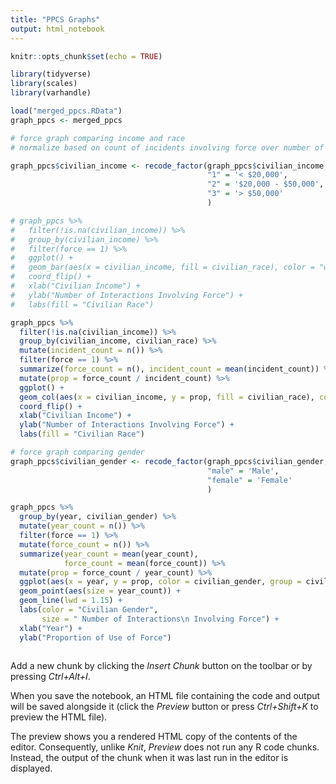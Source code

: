 ```yaml
---
title: "PPCS Graphs"
output: html_notebook
---
```


```r
knitr::opts_chunk$set(echo = TRUE)
```

```r
library(tidyverse)
library(scales)
library(varhandle)

load("merged_ppcs.RData")
graph_ppcs <- merged_ppcs

```




```r
# force graph comparing income and race
# normalize based on count of incidents involving force over number of incidents

graph_ppcs$civilian_income <- recode_factor(graph_ppcs$civilian_income,
                                            "1" = '< $20,000',
                                            "2" = '$20,000 - $50,000',
                                            "3" = '> $50,000'
                                            )

# graph_ppcs %>%
#   filter(!is.na(civilian_income)) %>%
#   group_by(civilian_income) %>%
#   filter(force == 1) %>%
#   ggplot() +
#   geom_bar(aes(x = civilian_income, fill = civilian_race), color = "white", position = "dodge") +
#   coord_flip() +
#   xlab("Civilian Income") + 
#   ylab("Number of Interactions Involving Force") +
#   labs(fill = "Civilian Race") 

graph_ppcs %>%
  filter(!is.na(civilian_income)) %>%
  group_by(civilian_income, civilian_race) %>%
  mutate(incident_count = n()) %>%
  filter(force == 1) %>%
  summarize(force_count = n(), incident_count = mean(incident_count)) %>%
  mutate(prop = force_count / incident_count) %>%
  ggplot() +
  geom_col(aes(x = civilian_income, y = prop, fill = civilian_race), color = "white", position = "dodge") +
  coord_flip() +
  xlab("Civilian Income") + 
  ylab("Number of Interactions Involving Force") +
  labs(fill = "Civilian Race") 

```


```r
# force graph comparing gender
graph_ppcs$civilian_gender <- recode_factor(graph_ppcs$civilian_gender,
                                            "male" = 'Male',
                                            "female" = 'Female'
                                            )

graph_ppcs %>%
  group_by(year, civilian_gender) %>%
  mutate(year_count = n()) %>%
  filter(force == 1) %>%
  mutate(force_count = n()) %>%
  summarize(year_count = mean(year_count),
            force_count = mean(force_count)) %>%
  mutate(prop = force_count / year_count) %>%
  ggplot(aes(x = year, y = prop, color = civilian_gender, group = civilian_gender)) +
  geom_point(aes(size = year_count)) + 
  geom_line(lwd = 1.15) + 
  labs(color = "Civilian Gender", 
       size = " Number of Interactions\n Involving Force") +
  xlab("Year") + 
  ylab("Proportion of Use of Force")

```
```r

```

Add a new chunk by clicking the *Insert Chunk* button on the toolbar or by pressing *Ctrl+Alt+I*.

When you save the notebook, an HTML file containing the code and output will be saved alongside it (click the *Preview* button or press *Ctrl+Shift+K* to preview the HTML file).

The preview shows you a rendered HTML copy of the contents of the editor. Consequently, unlike *Knit*, *Preview* does not run any R code chunks. Instead, the output of the chunk when it was last run in the editor is displayed.
